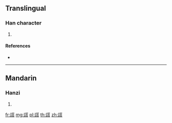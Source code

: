 {{character info/new}}
==Translingual==

===Han character===
{{Han char|rn=149|rad=言|as=12|sn=19|four=08661|canj=YRHOR}}

# {{defn|Han|sort=言12}}

====References====
* {{Han ref|kx=1181.160|dkj=35973|dj=1644.270|hdz=64019.010|uh=8B57|ud=35671|bh=F343|bd=62275}}

----

==Mandarin==

===Hanzi===
{{cmn-hanzi|pin=[[shí]] ([[shi2]]), [[zhá]] ([[zha2]]), [[zhì]] ([[zhi4]])|wg=shih<sup>2</sup>, cha<sup>2</sup>, chih<sup>4</sup>}}

# {{defn|lang=cmn|sort=言12}}

[[fr:譗]]
[[mg:譗]]
[[pl:譗]]
[[th:譗]]
[[zh:譗]]
